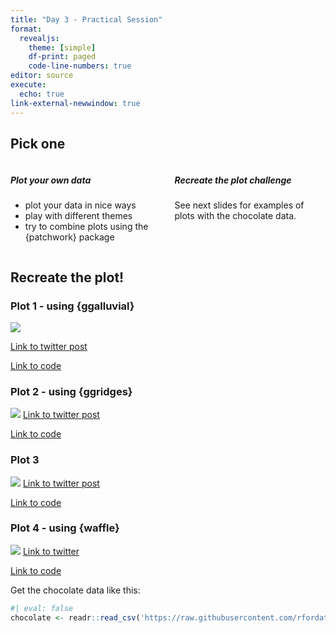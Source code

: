 ```yaml
---
title: "Day 3 - Practical Session"
format: 
  revealjs:
    theme: [simple]
    df-print: paged
    code-line-numbers: true
editor: source
execute: 
  echo: true
link-external-newwindow: true
---
```


## Pick one {.smaller .scrollable}

:::: {.columns}

::: {.column width="50%"}

##### **Plot your own data** 

- plot your data in nice ways
- play with different themes
- try to combine plots using the [{patchwork}]{.blue_highlight} package

:::

::: {.column width="50%"}

##### **Recreate the plot challenge**

See next slides for examples of plots with the chocolate data.

:::

::::

## Recreate the plot! {.smaller .scrollable}

### Plot 1 - using {ggalluvial}

![](images/pablo_alvarez.png)

[Link to twitter post](https://twitter.com/pablo_alvrez/status/1484570382875213829)

[Link to code](https://github.com/Pablo-Alvarez-Baeza/tidytuesday/blob/main/2022/03_chocolate_bar_ratings/2022_3_chocolate.R)


### Plot 2 - using {ggridges}

![](images/lorena_abad.jpg)
[Link to twitter post](https://twitter.com/loreabad6/status/1484184426963603466/photo/1)

[Link to code](https://github.com/loreabad6/TidyTuesday/blob/master/R/2022/week_03.Rmd)

### Plot 3

![](images/luis_freites.jpg)
[Link to twitter post](https://twitter.com/Luisfreii/status/1484173962938564613/photo/1)

[Link to code](https://github.com/luisfrein/R_Tidytuesday/blob/master/2022/W03_Chocolate_Ratings/W03_Chocolate_Ratings.R)


### Plot 4 - using {waffle}

![](images/jamie_hudson.jpg)
[Link to twitter](https://twitter.com/Jamie_Bio/status/1484560753520697347/photo/1)

[Link to code](https://github.com/HudsonJamie/tidy_tuesday/blob/main/2022/week_3/choc_ratings.R)


Get the chocolate data like this:
```r
#| eval: false
chocolate <- readr::read_csv('https://raw.githubusercontent.com/rfordatascience/tidytuesday/master/data/2022/2022-01-18/chocolate.csv')
```

